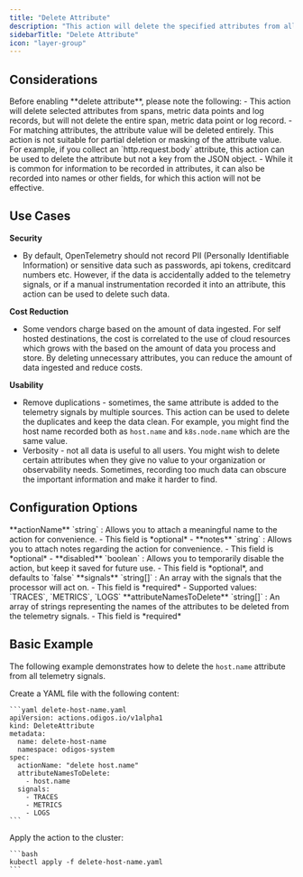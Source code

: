 ```yaml
---
title: "Delete Attribute"
description: "This action will delete the specified attributes from all telemetry signals that are specified in the `signals` field, regardless of the source, or any other condition."
sidebarTitle: "Delete Attribute"
icon: "layer-group"
---
```



## Considerations

<Warning>
  Before enabling **delete attribute**, please note the following:
  - This action will delete selected attributes from spans, metric data points and log records, but will not delete the entire span, metric data point or log record.
  - For matching attributes, the attribute value will be deleted entirely. This action is not suitable for partial deletion or masking of the attribute value. For example, if you collect an `http.request.body` attribute, this action can be used to delete the attribute but not a key from the JSON object.
  - While it is common for information to be recorded in attributes, it can also be recorded into names or other fields, for which this action will not be effective.
</Warning>

## Use Cases

**Security**

- By default, OpenTelemetry should not record PII (Personally Identifiable Information) or sensitive data such as passwords, api tokens, creditcard numbers etc. However, if the data is accidentally added to the telemetry signals, or if a manual instrumentation recorded it into an attribute, this action can be used to delete such data.

**Cost Reduction**

- Some vendors charge based on the amount of data ingested. For self hosted destinations, the cost is correlated to the use of cloud resources which grows with the based on the amount of data you process and store. By deleting unnecessary attributes, you can reduce the amount of data ingested and reduce costs.

**Usability**

- Remove duplications - sometimes, the same attribute is added to the telemetry signals by multiple sources. This action can be used to delete the duplicates and keep the data clean. For example, you might find the host name recorded both as `host.name` and `k8s.node.name` which are the same value.
- Verbosity - not all data is useful to all users. You might wish to delete certain attributes when they give no value to your organization or observability needs. Sometimes, recording too much data can obscure the important information and make it harder to find.

## Configuration Options

<AccordionGroup>
  <Accordion title="actionName">
    **actionName** `string` : Allows you to attach a meaningful name to the action for convenience.
    - This field is *optional*
    - <AssumeNoMeaning />
  </Accordion>
  <Accordion title="notes">
    **notes** `string` : Allows you to attach notes regarding the action for convenience.
    - This field is *optional*
    - <AssumeNoMeaning />
  </Accordion>
  <Accordion title="disabled">
    **disabled** `boolean` : Allows you to temporarily disable the action, but keep it saved for future use.
    - This field is *optional*, and defaults to `false`
  </Accordion>
  <Accordion title="signals *">
    **signals** `string[]` : An array with the signals that the processor will act on.
    - This field is *required*
    - Supported values: `TRACES`, `METRICS`, `LOGS`
  </Accordion>
  <Accordion title="attributeNamesToDelete *">
    **attributeNamesToDelete** `string[]` : An array of strings representing the names of the attributes to be deleted from the telemetry signals.
    - This field is *required*
  </Accordion>
</AccordionGroup>

## Basic Example

The following example demonstrates how to delete the `host.name` attribute from all telemetry signals.

<Steps>
  <Step>
    Create a YAML file with the following content:

    ```yaml delete-host-name.yaml
    apiVersion: actions.odigos.io/v1alpha1
    kind: DeleteAttribute
    metadata:
      name: delete-host-name
      namespace: odigos-system
    spec:
      actionName: "delete host.name"
      attributeNamesToDelete:
        - host.name
      signals:
        - TRACES
        - METRICS
        - LOGS
    ```
  </Step>
  <Step>
    Apply the action to the cluster:

    ```bash
    kubectl apply -f delete-host-name.yaml
    ```
  </Step>
</Steps>
